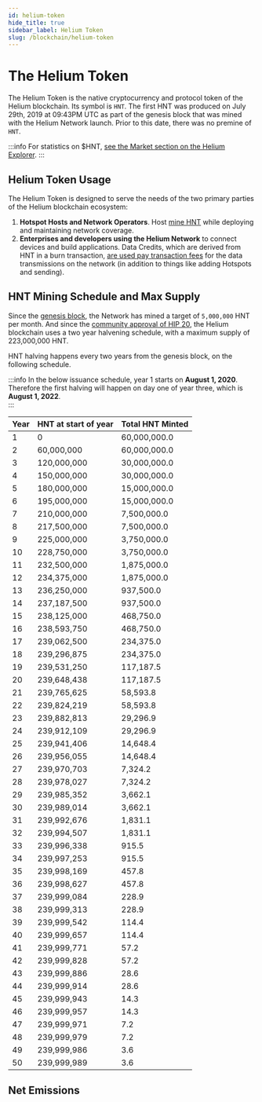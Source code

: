 ```yaml
---
id: helium-token
hide_title: true
sidebar_label: Helium Token
slug: /blockchain/helium-token
---
```


# The Helium Token

The Helium Token is the native cryptocurrency and protocol token of the Helium blockchain. Its symbol is `HNT`. The first HNT was produced on July 29th, 2019 at 09:43PM UTC as part of the genesis block that was mined with the Helium Network launch. Prior to this date, there was no premine of `HNT`.


:::info
For statistics on $HNT, [see the Market section on the Helium Explorer](https://explorer.helium.com/market).
:::


## Helium Token Usage

The Helium Token is designed to serve the needs of the two primary parties of the Helium blockchain ecosystem: 

1. **Hotspot Hosts and Network Operators**. Host [mine HNT](/docs/blockchain/mining) while deploying and maintaining network coverage.
2. **Enterprises and developers using the Helium Network** to connect devices and build applications. Data Credits, which are derived from HNT in a burn transaction, [are used pay transaction fees](/docs/blockchain/transaction-fees) for the data transmissions on the network (in addition to things like adding Hotspots and sending). 


## HNT Mining Schedule and Max Supply

Since the [genesis block](https://explorer.helium.com/blocks/1), the Network has mined a target of `5,000,000` HNT per month. And since the [community approval of HIP 20](https://github.com/helium/HIP/issues/73), the Helium blockchain uses a two year halvening schedule, with a maximum supply of 223,000,000 HNT. 

HNT halving happens every two years from the genesis block, on the following schedule. 

:::info
In the below issuance schedule, year 1 starts on **August 1, 2020**. Therefore the first halving will happen on day one of year three, which is **August 1, 2022**.  
:::


 | Year| HNT at start of year | Total HNT Minted| 
 |-|-|-|
 | 1 | 0 | 60,000,000.0 |
 | 2 | 60,000,000 | 60,000,000.0 | 
 | 3 | 120,000,000 | 30,000,000.0 |
 | 4 | 150,000,000 | 30,000,000.0 |
 | 5 | 180,000,000 | 15,000,000.0 |
 | 6 | 195,000,000 | 15,000,000.0 |
 | 7 | 210,000,000 | 7,500,000.0 |
 | 8 | 217,500,000 | 7,500,000.0 |
 | 9 | 225,000,000 | 3,750,000.0 |
 | 10 | 228,750,000 | 3,750,000.0 |
 | 11 | 232,500,000 | 1,875,000.0 |
 | 12 | 234,375,000 | 1,875,000.0 |
 | 13 | 236,250,000 | 937,500.0 |
 | 14 | 237,187,500 | 937,500.0 |
 | 15 | 238,125,000 | 468,750.0 |
 | 16 | 238,593,750 | 468,750.0 |
 | 17 | 239,062,500 | 234,375.0 |
 | 18 | 239,296,875 | 234,375.0 |
 | 19 | 239,531,250 | 117,187.5 |
 | 20 | 239,648,438 | 117,187.5 |
 | 21 | 239,765,625 | 58,593.8 |
 | 22 | 239,824,219 | 58,593.8 |
 | 23 | 239,882,813 | 29,296.9 |
 | 24 | 239,912,109 | 29,296.9 |
 | 25 | 239,941,406 | 14,648.4 |
 | 26 | 239,956,055 | 14,648.4 |
 | 27 | 239,970,703 | 7,324.2 |
 | 28 | 239,978,027 | 7,324.2 |
 | 29 | 239,985,352 | 3,662.1 |
 | 30 | 239,989,014 | 3,662.1 |
 | 31 | 239,992,676 | 1,831.1 |
 | 32 | 239,994,507 | 1,831.1 |
 | 33 | 239,996,338 | 915.5 |
 | 34 | 239,997,253 | 915.5 |
 | 35 | 239,998,169 | 457.8 |
 | 36 | 239,998,627 | 457.8 |
 | 37 | 239,999,084 | 228.9 |
 | 38 | 239,999,313 | 228.9 |
 | 39 | 239,999,542 | 114.4 |
 | 40 | 239,999,657 | 114.4 |
 | 41 | 239,999,771 | 57.2 |
 | 42 | 239,999,828 | 57.2 |
 | 43 | 239,999,886 | 28.6 |
 | 44 | 239,999,914 | 28.6 |
 | 45 | 239,999,943 | 14.3 |
 | 46 | 239,999,957 | 14.3 |
 | 47 | 239,999,971 | 7.2 |
 | 48 | 239,999,979 | 7.2 |
 | 49 | 239,999,986 | 3.6 |
 | 50 | 239,999,989 | 3.6 |





## Net Emissions








